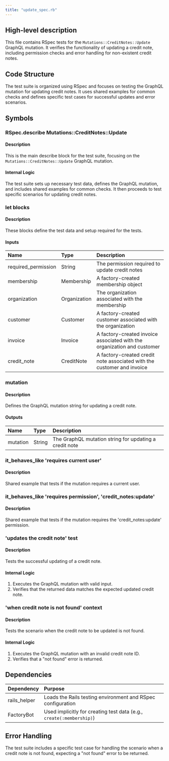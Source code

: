 ```yaml
---
title: "update_spec.rb"
---
```


## High-level description
This file contains RSpec tests for the `Mutations::CreditNotes::Update` GraphQL mutation. It verifies the functionality of updating a credit note, including permission checks and error handling for non-existent credit notes.

## Code Structure
The test suite is organized using RSpec and focuses on testing the GraphQL mutation for updating credit notes. It uses shared examples for common checks and defines specific test cases for successful updates and error scenarios.

## Symbols

### RSpec.describe Mutations::CreditNotes::Update
#### Description
This is the main describe block for the test suite, focusing on the `Mutations::CreditNotes::Update` GraphQL mutation.

#### Internal Logic
The test suite sets up necessary test data, defines the GraphQL mutation, and includes shared examples for common checks. It then proceeds to test specific scenarios for updating credit notes.

### let blocks
#### Description
These blocks define the test data and setup required for the tests.

#### Inputs
| Name | Type | Description |
|:-----|:-----|:------------|
| required_permission | String | The permission required to update credit notes |
| membership | Membership | A factory-created membership object |
| organization | Organization | The organization associated with the membership |
| customer | Customer | A factory-created customer associated with the organization |
| invoice | Invoice | A factory-created invoice associated with the organization and customer |
| credit_note | CreditNote | A factory-created credit note associated with the customer and invoice |

### mutation
#### Description
Defines the GraphQL mutation string for updating a credit note.

#### Outputs
| Name | Type | Description |
|:-----|:-----|:------------|
| mutation | String | The GraphQL mutation string for updating a credit note |

### it_behaves_like 'requires current user'
#### Description
Shared example that tests if the mutation requires a current user.

### it_behaves_like 'requires permission', 'credit_notes:update'
#### Description
Shared example that tests if the mutation requires the 'credit_notes:update' permission.

### 'updates the credit note' test
#### Description
Tests the successful updating of a credit note.

#### Internal Logic
1. Executes the GraphQL mutation with valid input.
2. Verifies that the returned data matches the expected updated credit note.

### 'when credit note is not found' context
#### Description
Tests the scenario when the credit note to be updated is not found.

#### Internal Logic
1. Executes the GraphQL mutation with an invalid credit note ID.
2. Verifies that a "not found" error is returned.

## Dependencies
| Dependency | Purpose |
|:-----------|:--------|
| rails_helper | Loads the Rails testing environment and RSpec configuration |
| FactoryBot | Used implicitly for creating test data (e.g., `create(:membership)`) |

## Error Handling
The test suite includes a specific test case for handling the scenario when a credit note is not found, expecting a "not found" error to be returned.